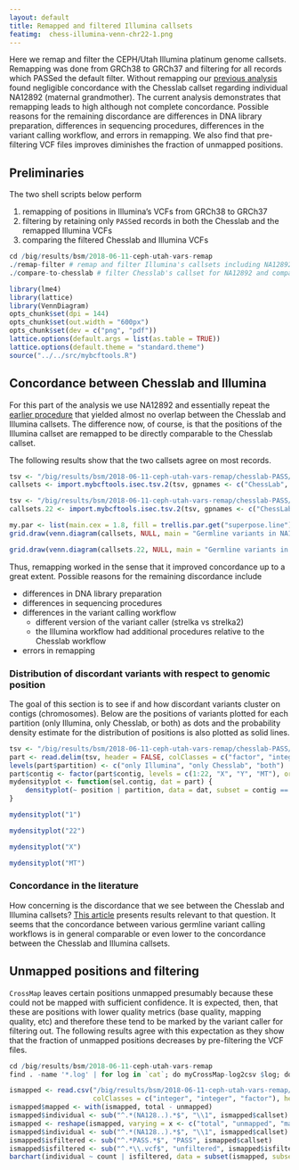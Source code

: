 ```yaml
---
layout: default
title: Remapped and filtered Illumina callsets
featimg:  chess-illumina-venn-chr22-1.png
---
```


Here we remap and filter the CEPH/Utah Illumina platinum genome callsets.  Remapping was done from GRCh38 to GRCh37 and filtering for all records which PASSed the default filter.  Without remapping our [previous analysis]({{ site.baseurl }}{% post_url /projects/bsm/2018-05-21-NA12892-variants %}) found negligible concordance with the Chesslab callset regarding individual NA12892 (maternal grandmother).  The current analysis demonstrates that remapping leads to high although not complete concordance.  Possible reasons for the remaining discordance are differences in DNA library preparation, differences in sequencing procedures, differences in the variant calling workflow, and errors in remapping.  We also find that pre-filtering VCF files improves diminishes the fraction of unmapped positions.

## Preliminaries

The two shell scripts below perform

1. remapping of positions in Illumina's VCFs from GRCh38 to GRCh37
1. filtering by retaining only `PASS`ed records in both the Chesslab and the remapped Illumina VCFs
1. comparing the filtered Chesslab and Illumina VCFs

```r
cd /big/results/bsm/2018-06-11-ceph-utah-vars-remap
./remap-filter # remap and filter Illumina's callsets including NA12892
./compare-to-chesslab # filter Chesslab's callset for NA12892 and compare it to Illumina's
```

```r
library(lme4)
library(lattice)
library(VennDiagram)
opts_chunk$set(dpi = 144)
opts_chunk$set(out.width = "600px")
opts_chunk$set(dev = c("png", "pdf"))
lattice.options(default.args = list(as.table = TRUE))
lattice.options(default.theme = "standard.theme")
source("../../src/mybcftools.R")
```

## Concordance between Chesslab and Illumina

For this part of the analysis we use NA12892 and essentially repeat the [earlier procedure]({{ site.baseurl }}{% post_url /projects/bsm/2018-05-21-NA12892-variants %}) that yielded almost no overlap between the Chesslab and Illumina callsets.  The difference now, of course, is that the positions of the Illumina callset are remapped to be directly comparable to the Chesslab callset.

The following results show that the two callsets agree on most records.

```r
tsv <- "/big/results/bsm/2018-06-11-ceph-utah-vars-remap/chesslab-PASS/all.tsv"
callsets <- import.mybcftools.isec.tsv.2(tsv, gpnames <- c("ChessLab", "Illumina")) # the following expression takes a while to evaluate
```

```r
tsv <- "/big/results/bsm/2018-06-11-ceph-utah-vars-remap/chesslab-PASS/chr22/all.tsv"
callsets.22 <- import.mybcftools.isec.tsv.2(tsv, gpnames <- c("ChessLab", "Illumina"))
```

```r
my.par <- list(main.cex = 1.8, fill = trellis.par.get("superpose.line")$col[1:2], col = "gray", cat.cex = 1.4)
grid.draw(venn.diagram(callsets, NULL, main = "Germline variants in NA12892", main.cex = my.par$main.cex, col = my.par$col, fill = my.par$fill, cat.cex = my.par$cat.cex))
```

```r
grid.draw(venn.diagram(callsets.22, NULL, main = "Germline variants in NA12892, chr22", main.cex = my.par$main.cex, col = my.par$col, fill = my.par$fill, cat.cex = my.par$cat.cex))
```

Thus, remapping worked in the sense that it improved concordance up to a great extent.  Possible reasons for the remaining discordance include

* differences in DNA library preparation
* differences in sequencing procedures
* differences in the variant calling workflow
  * different version of the variant caller (strelka vs strelka2)
  * the Illumina workflow had additional procedures relative to the Chesslab workflow
* errors in remapping

### Distribution of discordant variants with respect to genomic position

The goal of this section is to see if and how discordant variants cluster on contigs (chromosomes).  Below are the positions of variants plotted for each partition (only Illumina, only Chesslab, or both) as dots and the probability density estimate for the distribution of positions is also plotted as solid lines.

```r
tsv <- "/big/results/bsm/2018-06-11-ceph-utah-vars-remap/chesslab-PASS/all.tsv"
part <- read.delim(tsv, header = FALSE, colClasses = c("factor", "integer", "factor", "factor", "factor"), col.names = c("contig", "position", "ref", "alt", "partition"))
levels(part$partition) <- c("only Illumina", "only Chesslab", "both")
part$contig <- factor(part$contig, levels = c(1:22, "X", "Y", "MT"), ordered = TRUE)
mydensityplot <- function(sel.contig, dat = part) {
    densityplot(~ position | partition, data = dat, subset = contig == sel.contig, pch = ".", layout = c(1, 3), main = paste("chr", sel.contig))
}
```

```r
mydensityplot("1")
```

```r
mydensityplot("22")
```

```r
mydensityplot("X")
```

```r
mydensityplot("MT")
```

### Concordance in the literature

How concerning is the discordance that we see between the Chesslab and Illumina callsets?  [This article](https://www.ncbi.nlm.nih.gov/pmc/articles/PMC3706896/) presents results relevant to that question.  It seems that the concordance between various germline variant calling workflows is in general comparable or even lower to the concordance between the Chesslab and Illumina callsets.

## Unmapped positions and filtering

`CrossMap` leaves certain positions unmapped presumably because these could not be mapped with sufficient confidence.  It is expected, then, that these are positions with lower quality metrics (base quality, mapping quality, etc) and therefore these tend to be marked by the variant caller for filtering out.  The following results agree with this expectation as they show that the fraction of unmapped positions decreases by pre-filtering the VCF files.

```r
cd /big/results/bsm/2018-06-11-ceph-utah-vars-remap
find . -name '*.log' | for log in `cat`; do myCrossMap-log2csv $log; done > total-unmapped-pos.csv
```

```r
ismapped <- read.csv("/big/results/bsm/2018-06-11-ceph-utah-vars-remap/total-unmapped-pos.csv",
                     colClasses = c("integer", "integer", "factor"), header = FALSE, col.names = c("total", "unmapped", "callset"))
ismapped$mapped <- with(ismapped, total - unmapped)
ismapped$individual <- sub("^.*(NA128..).*$", "\\1", ismapped$callset)
ismapped <- reshape(ismapped, varying = x <- c("total", "unmapped", "mapped"), v.names = "count", timevar = "set", times = x, direction = "long")
ismapped$individual <- sub("^.*(NA128..).*$", "\\1", ismapped$callset)
ismapped$isfiltered <- sub("^.*PASS.*$", "PASS", ismapped$callset)
ismapped$isfiltered <- sub("^.*\\.vcf$", "unfiltered", ismapped$isfiltered)
barchart(individual ~ count | isfiltered, data = subset(ismapped, subset = set != "total"), groups = set, stack = TRUE, auto.key = list(columns = 1), xlab = "candidate variants (records in VCF)")
```

